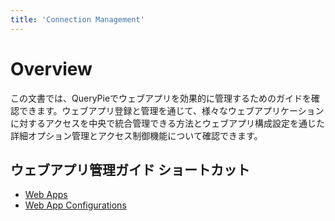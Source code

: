 ```yaml
---
title: 'Connection Management'
---
```


# Overview

この文書では、QueryPieでウェブアプリを効果的に管理するためのガイドを確認できます。ウェブアプリ登録と管理を通じて、様々なウェブアプリケーションに対するアクセスを中央で統合管理できる方法とウェブアプリ構成設定を通じた詳細オプション管理とアクセス制御機能について確認できます。


## ウェブアプリ管理ガイド ショートカット

* [Web Apps](connection-management/web-apps) 
* [Web App Configurations](connection-management/web-app-configurations) 


